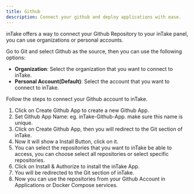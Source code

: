 ```yaml
---
title: Github
description: Connect your github and deploy applications with ease.
---
```


inTake offers a way to connect your Github Repository to your inTake panel, you
can use organizations or personal accounts.

Go to Git and select Github as the source, then you can use the following
options:

- **Organization**: Select the organization that you want to connect to inTake.
- **Personal Account(Default)**: Select the account that you want to connect to
  inTake.

Follow the steps to connect your Github account to inTake.

1. Click on Create Github App to create a new Github App.
2. Set Github App Name: eg. inTake-Github-App. make sure this name is unique.
3. Click on Create Github App, then you will redirect to the Git section of
   inTake.
4. Now it will show a Install Button, click on it.
5. You can select the repositories that you want to inTake be able to access,
   you can choose select all repositories or select specific repositories.
6. Click on Install & Authorize to install the inTake App.
7. You will be redirected to the Git section of inTake.
8. Now you can use the repositories from your Github Account in Applications or
   Docker Compose services.
